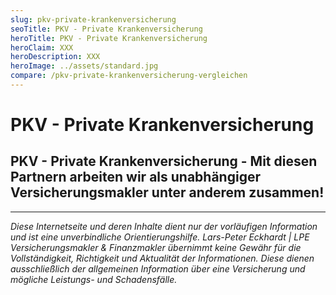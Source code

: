 ```yaml
---
slug: pkv-private-krankenversicherung
seoTitle: PKV - Private Krankenversicherung
heroTitle: PKV - Private Krankenversicherung
heroClaim: XXX
heroDescription: XXX
heroImage: ../assets/standard.jpg
compare: /pkv-private-krankenversicherung-vergleichen
---
```


<ProvenExpert />

# PKV - Private Krankenversicherung











<ContactAndCompareBox />
<ProvenExpert />

## PKV - Private Krankenversicherung - Mit diesen Partnern arbeiten wir als unabhängiger Versicherungsmakler unter anderem zusammen!

<InsurancesBox title='Krankenversicherungsgesellschaften'/>

---

_Diese Internetseite und deren Inhalte dient nur der vorläufigen Information und ist eine unverbindliche Orientierungshilfe. Lars-Peter Eckhardt | LPE Versicherungsmakler & Finanzmakler übernimmt keine Gewähr für die Vollständigkeit,
Richtigkeit und Aktualität der Informationen. Diese dienen ausschließlich der allgemeinen Information über eine Versicherung und mögliche Leistungs- und Schadensfälle._